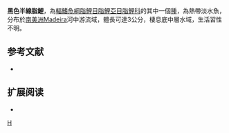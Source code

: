 {{Speciesbox 
| taxon = Hemigrammus melanochrous
| status = NE
| status_system = IUCN3.1
| authority =  [[Fowler|Fowler]], 1913
| synonyms = 
}}
'''黑色半線脂鯉'''，為[[輻鰭魚綱|輻鰭魚綱]][[脂鯉目|脂鯉目]][[脂鯉亞目|脂鯉亞目]][[脂鯉科|脂鯉科]]的其中一個[[種|種]]，為熱帶淡水魚，分布於[[南美洲|南美洲]]Madeira河中游流域，體長可達3公分，棲息底中層水域，生活習性不明。

==参考文献==
{{refbegin}}
*{{FishBase_species|genus=Hemigrammus|species=melanochrous|year=2013|month=12}}
{{refend}}

== 扩展阅读 ==
{{refbegin}}
*{{wikispecies-inline|Hemigrammus melanochrous|黑色半線脂鯉}}
{{refend}}
{{Taxonbar|from=Q5658900}}

[[Category:半線脂鯉屬|H]]


{{魚類小作品}}
